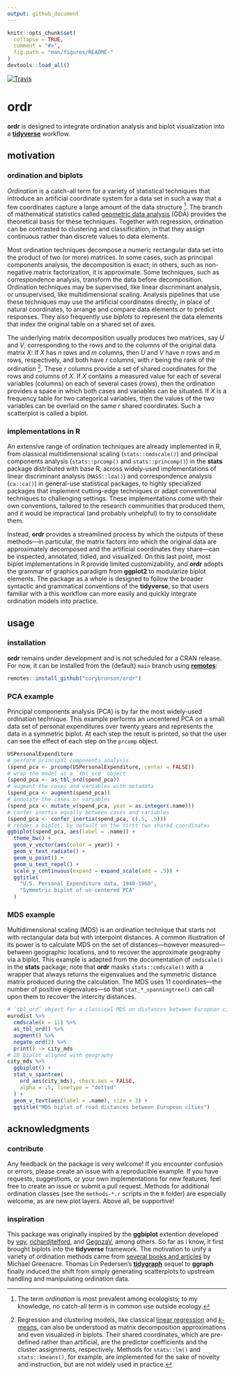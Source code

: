 ```yaml
---
output: github_document
---
```


<!-- edit README.rmd -->

```r
knitr::opts_chunk$set(
  collapse = TRUE,
  comment = "#>",
  fig.path = "man/figures/README-"
)
devtools::load_all()
```

[![Travis](https://travis-ci.org/corybrunson/ordr.svg?branch=main)](https://travis-ci.org/corybrunson/ordr)

# ordr

**ordr** is designed to integrate ordination analysis and biplot visualization into a [**tidyverse**](https://github.com/tidyverse/tidyverse) workflow.

## motivation

### ordination and biplots

_Ordination_ is a catch-all term for a variety of statistical techniques that introduce an artificial coordinate system for a data set in such a way that a few coordinates capture a large amount of the data structure [^ordination].
The branch of mathematical statistics called [geometric data analysis](https://www.springer.com/us/book/9781402022357) (GDA) provides the theoretical basis for these techniques.
Together with regression, ordination can be contrasted to clustering and classification, in that they assign continuous rather than discrete values to data elements.

Most ordination techniques decompose a numeric rectangular data set into the product of two (or more) matrices. In some cases, such as principal components analysis, the decomposition is exact; in others, such as non-negative matrix factorization, it is approximate. Some techniques, such as correspondence analysis, transform the data before decomposition.
Ordination techniques may be supervised, like linear discriminant analysis, or unsupervised, like multidimensional scaling.
Analysis pipelines that use these techniques may use the artificial coordinates directly, in place of natural coordinates, to arrange and compare data elements or to predict responses. They also frequently use _biplots_ to represent the data elements that index the original table on a shared set of axes.

The underlying matrix decomposition usually produces two matrices, say _U_ and _V_, corresponding to the rows and to the columns of the original data matrix _X_: If _X_ has _n_ rows and _m_ columns, then _U_ and _V_ have _n_ rows and _m_ rows, respectively, and both have _r_ columns, with _r_ being the rank of the ordination [^lm-kmeans].
These _r_ columns provide a set of shared coordinates for the rows and columns of _X_. If _X_ contains a measured value for each of several variables (columns) on each of several cases (rows), then the ordination provides a space in which both cases and variables can be situated. If _X_ is a frequency table for two categorical variables, then the values of the two variables can be overlaid on the same _r_ shared coordinates. Such a scatterplot is called a biplot.

### implementations in R

An extensive range of ordination techniques are already implemented in R, from classical multidimensional scaling (`stats::cmdscale()`) and principal components analysis (`stats::prcomp()` and `stats::princomp()`) in the **stats** package distributed with base R, across widely-used implementations of linear discriminant analysis (`MASS::lda()`) and correspondence analysis (`ca::ca()`) in general-use statistical packages, to highly specialized packages that implement cutting-edge techniques or adapt conventional techniques to challenging settings. These implementations come with their own conventions, tailored to the research communities that produced them, and it would be impractical (and probably unhelpful) to try to consolidate them.

Instead, **ordr** provides a streamlined process by which the outputs of these methods&mdash;in particular, the matrix factors into which the original data are approximately decomposed and the artificial coordinates they share&mdash;can be inspected, annotated, tidied, and visualized. On this last point, most biplot implementations in R provide limited customizability, and **ordr** adopts the grammar of graphics paradigm from **ggplot2** to modularize biplot elements. The package as a whole is designed to follow the broader syntactic and grammatical conventions of the **tidyverse**, so that users familiar with a this workflow can more easily and quickly integrate ordination models into practice.

[^ordination]: The term _ordination_ is most prevalent among ecologists; to my knowledge, no catch-all term is in common use outside ecology.
[^lm-kmeans]: Regression and clustering models, like classical [linear regression](http://www.multivariatestatistics.org/chapter2.html) and [_k_-means](http://joelcadwell.blogspot.com/2015/08/matrix-factorization-comes-in-many.html), can also be understood as matrix decomposition approximations and even visualized in biplots. Their shared coordinates, which are pre-defined rather than artificial, are the predictor coefficients and the cluster assignments, respectively. Methods for `stats::lm()` and `stats::kmeans()`, for example, are implemented for the sake of novelty and instruction, but are not widely used in practice.

## usage

### installation

**ordr** remains under development and is not scheduled for a CRAN release. For now, it can be installed from the (default) `main` branch using [**remotes**](https://github.com/r-lib/remotes):

```r
remotes::install_github("corybrunson/ordr")
```

### PCA example

Principal components analysis (PCA) is by far the most widely-used ordination technique.
This example performs an uncentered PCA on a small data set of personal expenditures over twenty years and represents the data in a symmetric biplot. At each step the result is printed, so that the user can see the effect of each step on the `prcomp` object.

```r
USPersonalExpenditure
# perform principal components analysis
(spend_pca <- prcomp(USPersonalExpenditure, center = FALSE))
# wrap the model as a `tbl_ord` object
(spend_pca <- as_tbl_ord(spend_pca))
# augment the cases and variables with metadata
(spend_pca <- augment(spend_pca))
# annotate the cases or variables
(spend_pca <- mutate_v(spend_pca, year = as.integer(.name)))
# confer inertia equally between cases and variables
(spend_pca <- confer_inertia(spend_pca, c(.5, .5)))
# render a biplot, by default on the first two shared coordinates
ggbiplot(spend_pca, aes(label = .name)) +
  theme_bw() +
  geom_v_vector(aes(color = year)) +
  geom_v_text_radiate() +
  geom_u_point() +
  geom_u_text_repel() +
  scale_y_continuous(expand = expand_scale(add = .5)) +
  ggtitle(
    "U.S. Personal Expenditure data, 1940-1960",
    "Symmetric biplot of un-centered PCA"
  )
```

### MDS example

Multidimensional scaling (MDS) is an ordination technique that starts not with rectangular data but with interpoint distances.
A common illustration of its power is to calculate MDS on the set of distances&mdash;however measured&mdash;between geographic locations, and to recover the approximate geography via a biplot. This example is adapted from the documentation of `cmdscale()` in the **stats** package; note that **ordr** masks `stats::cmdscale()` with a wrapper that always returns the eigenvalues and the symmetric distance matrix produced during the calculation.
The MDS uses 11 coordinates&mdash;the number of positive eigenvalues&mdash;so that `stat_*_spanningtree()` can call upon them to recover the intercity distances.

```r
# `tbl_ord` object for a classical MDS on distances between European cities
eurodist %>%
  cmdscale(k = 11) %>%
  as_tbl_ord() %>%
  augment() %>%
  negate_ord(2) %>%
  print() -> city_mds
# 2D biplot aligned with geography
city_mds %>%
  ggbiplot() +
  stat_v_spantree(
    ord_aes(city_mds), check.aes = FALSE,
    alpha = .5, linetype = "dotted"
  ) +
  geom_v_text(aes(label = .name), size = 3) +
  ggtitle("MDS biplot of road distances between European cities")
```

## acknowledgments

### contribute

Any feedback on the package is very welcome! If you encounter confusion or errors, please create an issue with a reproducible example. If you have requests, suggestions, or your own implementations for new features, feel free to create an issue or submit a pull request.
Methods for additional ordination classes (see the `methods-*.r` scripts in the `R` folder) are especially welcome, as are new plot layers.
Above all, be supportive!

### inspiration

This package was originally inspired by the **ggbiplot** extention developed by [vqv](https://github.com/vqv/ggbiplot), [richardjtelford](https://github.com/richardjtelford/ggbiplot), and [GegnzaV](https://github.com/GegznaV/ggbiplot), among others. So far as i know, it first brought biplots into the **tidyverse** framework.
The motivation to unify a variety of ordination methods came from [several books and articles](https://www.barcelonagse.eu/research/publications/all?author=Michael%20Greenacre) by Michael Greenacre.
Thomas Lin Pedersen's [**tidygraph**](https://github.com/thomasp85/tidygraph) sequel to **ggraph** finally induced the shift from simply generating scatterplots to upstream handling and manipulating ordination data.

